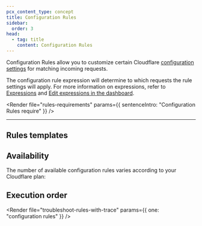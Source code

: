 ```yaml
---
pcx_content_type: concept
title: Configuration Rules
sidebar:
  order: 3
head:
  - tag: title
    content: Configuration Rules
---
```



Configuration Rules allow you to customize certain Cloudflare [configuration settings](/rules/configuration-rules/settings/) for matching incoming requests.

The configuration rule expression will determine to which requests the rule settings will apply. For more information on expressions, refer to [Expressions](/ruleset-engine/rules-language/expressions/) and [Edit expressions in the dashboard](/ruleset-engine/rules-language/expressions/edit-expressions/).

<Render
	file="rules-requirements"
	params={{ sentenceIntro: "Configuration Rules require" }}
/>

---

## Rules templates

<Render file="rules-templates" />

## Availability

The number of available configuration rules varies according to your Cloudflare plan:

<FeatureTable id="rules.config_rules" />

## Execution order

<Render file="product-execution-order" />

<Render
	file="troubleshoot-rules-with-trace"
	params={{ one: "configuration rules" }}
/>
